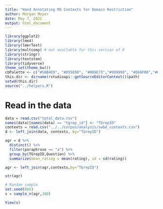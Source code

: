 ```yaml
---
title: "Hand Annotating MS Contexts for Domain Restriction"
author: Morgan Moyer
date: May 7, 2021
output: html_document
---
```


```r
library(ggplot2)
library(lme4)
library(lmerTest)
library(multcomp) # not available for this version of R
library(stringr)
library(textstem)
library(tidyverse)
theme_set(theme_bw())
cbPalette <- c("#56B4E9", "#D55E00", "#009E73","#999999", "#E69F00","#009E73","#56B4E9", "#D55E00", "#009E73","#999999", "#E69F00","#009E73","#56B4E9", "#D55E00", "#009E73","#999999", "#E69F00","#009E73","#56B4E9", "#D55E00", "#009E73","#999999", "#E69F00","#009E73")
this.dir <- dirname(rstudioapi::getSourceEditorContext()$path)
setwd(this.dir)
source("../helpers.R")
```

# Read in the data
```r
data = read.csv("total_data.csv")
names(data)[names(data) == "tgrep_id"] <- "TGrepID"
contexts = read.csv("../../corpus/analysis/swbd_contexts.csv")
d <- left_join(data, contexts, by="TGrepID")
```

```r
agr = d %>%
  distinct() %>%
  filter(paraphrase == "a") %>%
  group_by(TGrepID,Question) %>%
  summarize(mean_rating = mean(rating), sd = sd(rating))

agr <- left_join(agr,contexts,by="TGrepID")

str(agr)

# Random sample
set.seed(666)
s = sample_n(agr,100)

View(s)

```
